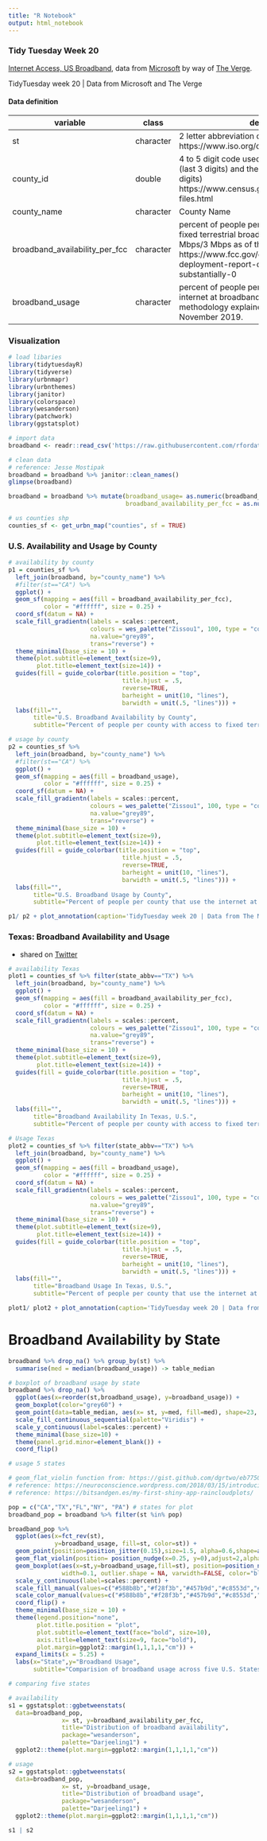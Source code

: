 ```yaml
---
title: "R Notebook"
output: html_notebook
---
```


### Tidy Tuesday Week 20 
[Internet Access, US Broadband](https://github.com/rfordatascience/tidytuesday/blob/master/data/2021/2021-05-11/readme.md), data from [Microsoft](https://github.com/microsoft/USBroadbandUsagePercentages) by way of [The Verge](https://www.theverge.com/22418074/broadband-gap-america-map-county-microsoft-data).

TidyTuesday week 20 | Data from Microsoft and The Verge 

#### Data definition

| variable                       | class     | description                                                                                                                                                                                                                   |
|--------------------------------|-----------|-------------------------------------------------------------------------------------------------------------------------------------------------------------------------------------------------------------------------------|
| st                             | character | 2 letter abbreviation of states in the United States   https://www.iso.org/obp/ui/#iso:code:3166:US                                                                                                                           |
| county_id                      | double    | 4 to 5 digit code used to represent the county (last 3 digits) and the state (first digit or first 2 digits)    https://www.census.gov/geographies/reference-files.html                                                       |
| county_name                    | character | County Name                                                                                                                                                                                                                   |
| broadband_availability_per_fcc | character | percent of people per county with access to fixed terrestrial broadband at speeds of 25 Mbps/3 Mbps as of the end of 2017   https://www.fcc.gov/document/broadband-deployment-report-digital-divide-narrowing-substantially-0 |
| broadband_usage                | character | percent of people per county that use the internet at broadband speeds based on the methodology explained above. Data is from November 2019.                                                                                  |

### Visualization  

```r
# load libaries 
library(tidytuesdayR)
library(tidyverse)
library(urbnmapr)
library(urbnthemes)
library(janitor)
library(colorspace)
library(wesanderson)
library(patchwork)
library(ggstatsplot)
```


```r
# import data
broadband <- readr::read_csv('https://raw.githubusercontent.com/rfordatascience/tidytuesday/master/data/2021/2021-05-11/broadband.csv')
```

```r
# clean data 
# reference: Jesse Mostipak  
broadband = broadband %>% janitor::clean_names()
glimpse(broadband)

broadband = broadband %>% mutate(broadband_usage= as.numeric(broadband_usage),
                                 broadband_availability_per_fcc = as.numeric(broadband_availability_per_fcc))
```

```r
# us counties shp 
counties_sf <- get_urbn_map("counties", sf = TRUE)
```


### U.S. Availability and Usage by County

```r
# availability by county
p1 = counties_sf %>% 
  left_join(broadband, by="county_name") %>%
  #filter(st=="CA") %>%
  ggplot() + 
  geom_sf(mapping = aes(fill = broadband_availability_per_fcc),
          color = "#ffffff", size = 0.25) +
  coord_sf(datum = NA) + 
  scale_fill_gradientn(labels = scales::percent,
                       colours = wes_palette("Zissou1", 100, type = "continuous"), 
                       na.value="grey89",
                       trans="reverse") +
  theme_minimal(base_size = 10) + 
  theme(plot.subtitle=element_text(size=9),
        plot.title=element_text(size=14)) + 
  guides(fill = guide_colorbar(title.position = "top", 
                                title.hjust = .5, 
                                reverse=TRUE,
                                barheight = unit(10, "lines"), 
                                barwidth = unit(.5, "lines"))) +
  labs(fill="",
       title="U.S. Broadband Availability by County",
       subtitle="Percent of people per county with access to fixed terrestrial broadband at speeds of 25 Mbps/3 Mbps, as of the end of 2017")

# usage by county
p2 = counties_sf %>% 
  left_join(broadband, by="county_name") %>%
  #filter(st=="CA") %>%
  ggplot() + 
  geom_sf(mapping = aes(fill = broadband_usage),
          color = "#ffffff", size = 0.25) +
  coord_sf(datum = NA) + 
  scale_fill_gradientn(labels = scales::percent,
                       colours = wes_palette("Zissou1", 100, type = "continuous"), 
                       na.value="grey89",
                       trans="reverse") +
  theme_minimal(base_size = 10) + 
  theme(plot.subtitle=element_text(size=9),
        plot.title=element_text(size=14)) + 
  guides(fill = guide_colorbar(title.position = "top", 
                                title.hjust = .5, 
                                reverse=TRUE,
                                barheight = unit(10, "lines"), 
                                barwidth = unit(.5, "lines"))) +
  labs(fill="",
       title="U.S. Broadband Usage by County",
       subtitle="Percent of people per county that use the internet at broadband speeds of 25 Mbps/3 Mbps, as of November 2019")


```


```r
p1/ p2 + plot_annotation(caption='TidyTuesday week 20 | Data from The Microsoft') & theme(plot.caption = element_text(hjust=0.5))
```


### Texas: Broadband Availability and Usage
* shared on [Twitter](https://twitter.com/leeolney3/status/1392001239873949697/photo/1)

```r
# availability Texas
plot1 = counties_sf %>% filter(state_abbv=="TX") %>%
  left_join(broadband, by="county_name") %>%
  ggplot() + 
  geom_sf(mapping = aes(fill = broadband_availability_per_fcc),
          color = "#ffffff", size = 0.25) +
  coord_sf(datum = NA) + 
  scale_fill_gradientn(labels = scales::percent,
                       colours = wes_palette("Zissou1", 100, type = "continuous"), 
                       na.value="grey89",
                       trans="reverse") +
  theme_minimal(base_size = 10) + 
  theme(plot.subtitle=element_text(size=9),
        plot.title=element_text(size=14)) + 
  guides(fill = guide_colorbar(title.position = "top", 
                                title.hjust = .5, 
                                reverse=TRUE,
                                barheight = unit(10, "lines"), 
                                barwidth = unit(.5, "lines"))) +
  labs(fill="",
       title="Broadband Availability In Texas, U.S.",
       subtitle="Percent of people per county with access to fixed terrestrial broadband at speeds\nof 25 Mbps/3 Mbps, as of the end of 2017")

# Usage Texas
plot2 = counties_sf %>% filter(state_abbv=="TX") %>%
  left_join(broadband, by="county_name") %>%
  ggplot() + 
  geom_sf(mapping = aes(fill = broadband_usage),
          color = "#ffffff", size = 0.25) +
  coord_sf(datum = NA) + 
  scale_fill_gradientn(labels = scales::percent,
                       colours = wes_palette("Zissou1", 100, type = "continuous"), 
                       na.value="grey89",
                       trans="reverse") +
  theme_minimal(base_size = 10) + 
  theme(plot.subtitle=element_text(size=9),
        plot.title=element_text(size=14)) + 
  guides(fill = guide_colorbar(title.position = "top", 
                                title.hjust = .5, 
                                reverse=TRUE,
                                barheight = unit(10, "lines"), 
                                barwidth = unit(.5, "lines"))) +
  labs(fill="",
       title="Broadband Usage In Texas, U.S.",
       subtitle="Percent of people per county that use the internet at broadband speeds of\n25 Mbps/3 Mbps, as of November 2019")
```

```r
plot1/ plot2 + plot_annotation(caption='TidyTuesday week 20 | Data from Microsoft') & theme(plot.caption = element_text(hjust=0.5))
```



# Broadband Availability by State

```r
broadband %>% drop_na() %>% group_by(st) %>%
  summarise(med = median(broadband_usage)) -> table_median

# boxplot of broadband usage by state
broadband %>% drop_na() %>%
  ggplot(aes(x=reorder(st,broadband_usage), y=broadband_usage)) + 
  geom_boxplot(color="grey60") + 
  geom_point(data=table_median, aes(x= st, y=med, fill=med), shape=23, color="slategrey",show.legend=F) +
  scale_fill_continuous_sequential(palette="Viridis") +
  scale_y_continuous(label=scales::percent) +
  theme_minimal(base_size=10) + 
  theme(panel.grid.minor=element_blank()) +
  coord_flip()
```



```r
# usage 5 states

# geom_flat_violin function from: https://gist.github.com/dgrtwo/eb7750e74997891d7c20
# reference: https://neuroconscience.wordpress.com/2018/03/15/introducing-raincloud-plots/
# reference: https://bitsandgen.es/my-first-shiny-app-raincloudplots/

pop = c("CA","TX","FL","NY", "PA") # states for plot
broadband_pop = broadband %>% filter(st %in% pop)

broadband_pop %>%
  ggplot(aes(x=fct_rev(st), 
             y=broadband_usage, fill=st, color=st)) + 
  geom_point(position=position_jitter(0.15),size=1.5, alpha=0.6,shape=as.numeric(16)) + 
  geom_flat_violin(position= position_nudge(x=0.25, y=0),adjust=2,alpha=0.9, trim='TRUE',scale='width') +
  geom_boxplot(aes(x=st,y=broadband_usage,fill=st), position=position_nudge(x=0.25, y=0),
               width=0.1, outlier.shape = NA, varwidth=FALSE, color="black", alpha=0.3) + 
  scale_y_continuous(label=scales::percent) +
  scale_fill_manual(values=c("#588b8b","#f28f3b","#457b9d","#c8553d","#5b5f97"))+
  scale_color_manual(values=c("#588b8b","#f28f3b","#457b9d","#c8553d","#5b5f97")) +
  coord_flip() + 
  theme_minimal(base_size = 10) +
  theme(legend.position="none",
        plot.title.position = "plot",
        plot.subtitle=element_text(face="bold", size=10),
        axis.title=element_text(size=9, face="bold"),
        plot.margin=ggplot2::margin(1,1,1,1,"cm")) +
  expand_limits(x = 5.25) +
  labs(x="State",y="Broadband Usage",
       subtitle="Comparision of broadband usage across five U.S. States\n")
```

```r
# comparing five states

# availability 
s1 = ggstatsplot::ggbetweenstats(
  data=broadband_pop, 
               x= st, y=broadband_availability_per_fcc,
               title="Distribution of broadband availability",
               package="wesanderson",
               palette="Darjeeling1") +
  ggplot2::theme(plot.margin=ggplot2::margin(1,1,1,1,"cm"))

# usage 
s2 = ggstatsplot::ggbetweenstats(
  data=broadband_pop, 
               x= st, y=broadband_usage,
               title="Distribution of broadband usage",
               package="wesanderson",
               palette="Darjeeling1") +
  ggplot2::theme(plot.margin=ggplot2::margin(1,1,1,1,"cm"))
```

```r
s1 | s2
```












